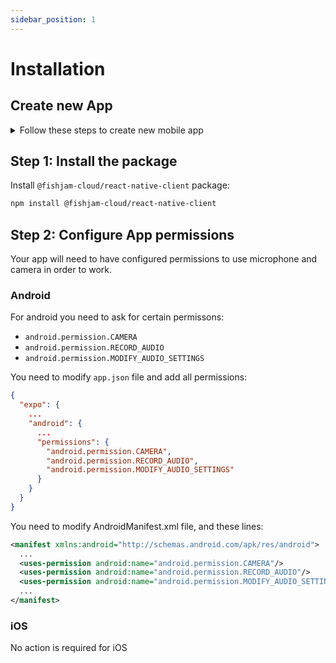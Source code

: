 ```yaml
---
sidebar_position: 1
---
```



# Installation

## Create new App

<details>
  <summary>Follow these steps to create new mobile app</summary>

If you don't have an existing project, you can create a new Expo app using a template

```bash
npx create-expo-app@latest my-video-app
```

As next step, you have to generate native files with `expo prepare` command:

```bash
npx expo prebuild
```

You can also follow more detailed [expo instructions](https://docs.expo.dev/get-started/introduction/).

</details>

## Step 1: Install the package

Install `@fishjam-cloud/react-native-client` package:

```bash npm2yarn
npm install @fishjam-cloud/react-native-client
```

## Step 2: Configure App permissions

Your app will need to have configured permissions to use microphone and camera in order to work.

### Android

For android you need to ask for certain permissons:

- `android.permission.CAMERA`
- `android.permission.RECORD_AUDIO`
- `android.permission.MODIFY_AUDIO_SETTINGS`

<Tabs groupId="app-type">

  <TabItem value="expo" label="Expo">

You need to modify `app.json` file and add all permissions:

```json
{
  "expo": {
    ...
    "android": {
      ...
      "permissions": {
        "android.permission.CAMERA",
        "android.permission.RECORD_AUDIO",
        "android.permission.MODIFY_AUDIO_SETTINGS"
      }
    }
  }
}
```

  </TabItem>
  <TabItem value="rn" label="Bare workflow">

You need to modify AndroidManifest.xml file, and these lines:

```xml
<manifest xmlns:android="http://schemas.android.com/apk/res/android">
  ...
  <uses-permission android:name="android.permission.CAMERA"/>
  <uses-permission android:name="android.permission.RECORD_AUDIO"/>
  <uses-permission android:name="android.permission.MODIFY_AUDIO_SETTING"/>
  ...
</manifest>
```

  </TabItem>
</Tabs>

### iOS

No action is required for iOS

